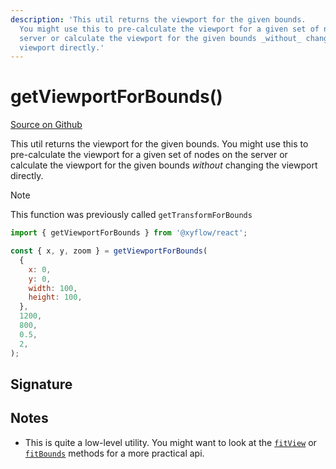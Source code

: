 ```yaml
---
description: 'This util returns the viewport for the given bounds.
  You might use this to pre-calculate the viewport for a given set of nodes on the
  server or calculate the viewport for the given bounds _without_ changing the
  viewport directly.'
---
```


# getViewportForBounds()

[Source on Github](https://github.com/xyflow/xyflow/blob/main/packages/system/src/utils/general.ts/#L170)

This util returns the viewport for the given bounds.
You might use this to pre-calculate the viewport for a given set of nodes on the
server or calculate the viewport for the given bounds _without_ changing the
viewport directly.

> [!NOTE]
>
> This function was previously called `getTransformForBounds`

```js
import { getViewportForBounds } from '@xyflow/react';

const { x, y, zoom } = getViewportForBounds(
  {
    x: 0,
    y: 0,
    width: 100,
    height: 100,
  },
  1200,
  800,
  0.5,
  2,
);
```

## Signature

<APIDocs functionName="getViewportForBounds" />

## Notes

- This is quite a low-level utility. You might want to look at the
  [`fitView`](/api-reference/types/react-flow-instance#fitview) or
  [`fitBounds`](/api-reference/types/react-flow-instance#fitbounds) methods for a more practical
  api.
